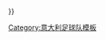 {{fb team |t=萨索罗 |tan=萨索罗足球俱乐部 |tc=ITA |abb=萨索罗 |oc={{#if:{{{oc|}}}|{{{oc}}} }} }}<noinclude>
[[Category:意大利足球队模板]]

</noinclude>